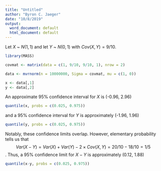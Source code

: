 ```yaml
---
title: "Untitled"
author: "Byron C. Jaeger"
date: "10/8/2019"
output:
  word_document: default
  html_document: default
---
```


Let $X$ ~ $N(1, 1)$ and let $Y$ ~ $N(0, 1)$ with $Cov(X,Y) = 9/10$.


```r

library(MASS)

covmat <- matrix(data = c(1, 9/10, 9/10, 1), nrow = 2)

data <- mvrnorm(n = 10000000, Sigma = covmat, mu = c(1, 0))

x <- data[,1]
y <- data[,2]

```

An approximate 95% confidence interval for $X$ is (-0.96, 2.96)

```r

quantile(x, probs = c(0.025, 0.975))

```

and a 95% confidence interval for $Y$ is approximately (-1.96, 1.96)

```r

quantile(y, probs = c(0.025, 0.975))

```

Notably, these confidence limits overlap. However, elementary probability tells us that $$Var(X-Y) = Var(X) + Var(Y) - 2 \times Cov(X,Y) = 20/10 - 18/10 = 1/5$$. Thus, a 95% confidence limit for $X-Y$ is approximately (0.12, 1.88)

```r

quantile(x-y, probs = c(0.025, 0.975))

```

